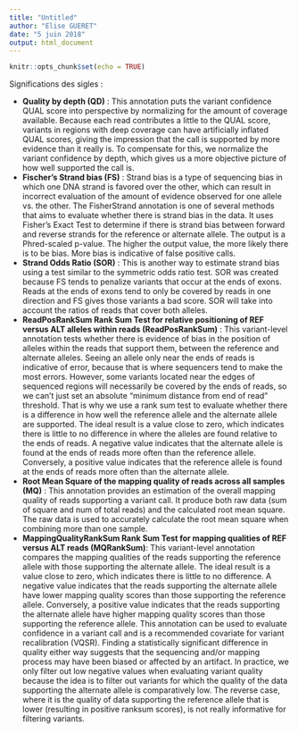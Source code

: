 ```yaml
---
title: "Untitled"
author: "Elise GUERET"
date: "5 juin 2018"
output: html_document
---
```


```r
knitr::opts_chunk$set(echo = TRUE)
```


Significations des sigles :

+ **Quality by depth (QD)** :  This annotation puts the variant confidence QUAL score into perspective by normalizing for the amount of coverage available. Because each read contributes a little to the QUAL score, variants in regions with deep coverage can have artificially inflated QUAL scores, giving the impression that the call is supported by more evidence than it really is. To compensate for this, we normalize the variant confidence by depth, which gives us a more objective picture of how well supported the call is.    
+ **Fischer's Strand bias (FS)** : Strand bias is a type of sequencing bias in which one DNA strand is favored over the other, which can result in incorrect evaluation of the amount of evidence observed for one allele vs. the other. The FisherStrand annotation is one of several methods that aims to evaluate whether there is strand bias in the data. It uses Fisher's Exact Test to determine if there is strand bias between forward and reverse strands for the reference or alternate allele. The output is a Phred-scaled p-value. The higher the output value, the more likely there is to be bias. More bias is indicative of false positive calls.    
+ **Strand Odds Ratio (SOR)** : This is another way to estimate strand bias using a test similar to the symmetric odds ratio test. SOR was created because FS tends to penalize variants that occur at the ends of exons. Reads at the ends of exons tend to only be covered by reads in one direction and FS gives those variants a bad score. SOR will take into account the ratios of reads that cover both alleles.    
+ **ReadPosRankSum Rank Sum Test for relative positioning of REF versus ALT alleles within reads (ReadPosRankSum)** : This variant-level annotation tests whether there is evidence of bias in the position of alleles within the reads that support them, between the reference and alternate alleles. Seeing an allele only near the ends of reads is indicative of error, because that is where sequencers tend to make the most errors. However, some variants located near the edges of sequenced regions will necessarily be covered by the ends of reads, so we can't just set an absolute "minimum distance from end of read" threshold. That is why we use a rank sum test to evaluate whether there is a difference in how well the reference allele and the alternate allele are supported. The ideal result is a value close to zero, which indicates there is little to no difference in where the alleles are found relative to the ends of reads. A negative value indicates that the alternate allele is found at the ends of reads more often than the reference allele. Conversely, a positive value indicates that the reference allele is found at the ends of reads more often than the alternate allele.    
+ **Root Mean Square of the mapping quality of reads across all samples (MQ)** : This annotation provides an estimation of the overall mapping quality of reads supporting a variant call. It produce both raw data (sum of square and num of total reads) and the calculated root mean square. The raw data is used to accurately calculate the root mean square when combining more than one sample.   
+ **MappingQualityRankSum Rank Sum Test for mapping qualities of REF versus ALT reads (MQRankSum)**: This variant-level annotation compares the mapping qualities of the reads supporting the reference allele with those supporting the alternate allele. The ideal result is a value close to zero, which indicates there is little to no difference. A negative value indicates that the reads supporting the alternate allele have lower mapping quality scores than those supporting the reference allele. Conversely, a positive value indicates that the reads supporting the alternate allele have higher mapping quality scores than those supporting the reference allele. This annotation can be used to evaluate confidence in a variant call and is a recommended covariate for variant recalibration (VQSR). Finding a statistically significant difference in quality either way suggests that the sequencing and/or mapping process may have been biased or affected by an artifact. In practice, we only filter out low negative values when evaluating variant quality because the idea is to filter out variants for which the quality of the data supporting the alternate allele is comparatively low. The reverse case, where it is the quality of data supporting the reference allele that is lower (resulting in positive ranksum scores), is not really informative for filtering variants.

